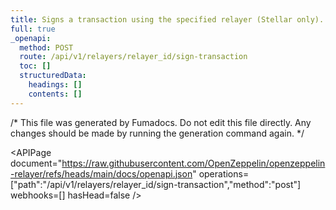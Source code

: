 ```yaml
---
title: Signs a transaction using the specified relayer (Stellar only).
full: true
_openapi:
  method: POST
  route: /api/v1/relayers/relayer_id/sign-transaction
  toc: []
  structuredData:
    headings: []
    contents: []
---
```


/* This file was generated by Fumadocs. Do not edit this file directly. Any changes should be made by running the generation command again. */

<APIPage document="https://raw.githubusercontent.com/OpenZeppelin/openzeppelin-relayer/refs/heads/main/docs/openapi.json" operations=["path":"/api/v1/relayers/relayer_id/sign-transaction","method":"post"] webhooks=[] hasHead=false />
